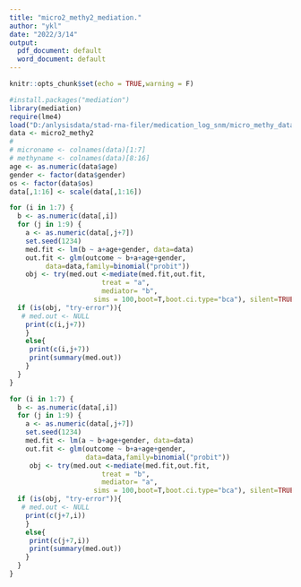 ---
title: "micro2_methy2_mediation."
author: "ykl"
date: "2022/3/14"
output:
  pdf_document: default
  word_document: default
---

```{r setup, include=FALSE}
knitr::opts_chunk$set(echo = TRUE,warning = F)
```

```{r}
#install.packages("mediation")
library(mediation)
require(lme4)
load("D:/anlysisdata/stad-rna-filer/medication_log_snm/micro_methy_data_output_adj_logcpm-snm.Rdata")
data <- micro2_methy2
# 
# microname <- colnames(data)[1:7]
# methyname <- colnames(data)[8:16]
age <- as.numeric(data$age)
gender <- factor(data$gender)
os <- factor(data$os)
data[,1:16] <- scale(data[,1:16])

for (i in 1:7) {
  b <- as.numeric(data[,i])
  for (j in 1:9) {
    a <- as.numeric(data[,j+7])
    set.seed(1234)
    med.fit <- lm(b ~ a+age+gender, data=data)
    out.fit <- glm(outcome ~ b+a+age+gender,
         data=data,family=binomial("probit"))
    obj <- try(med.out <-mediate(med.fit,out.fit,
                       treat = "a",
                       mediator= "b",
                     sims = 100,boot=T,boot.ci.type="bca"), silent=TRUE)
  if (is(obj, "try-error")){
   # med.out <- NULL
    print(c(i,j+7))
    } 
    else{
     print(c(i,j+7))
     print(summary(med.out))
    }
  }
}
```

```{r}
for (i in 1:7) {
  b <- as.numeric(data[,i])
  for (j in 1:9) {
    a <- as.numeric(data[,j+7])
    set.seed(1234)
    med.fit <- lm(a ~ b+age+gender, data=data)
    out.fit <- glm(outcome ~ b+a+age+gender,
                   data=data,family=binomial("probit"))
     obj <- try(med.out <-mediate(med.fit,out.fit,
                       treat = "b",
                       mediator= "a",
                     sims = 100,boot=T,boot.ci.type="bca"), silent=TRUE)
  if (is(obj, "try-error")){
   # med.out <- NULL
    print(c(j+7,i))
    } 
    else{
     print(c(j+7,i))
     print(summary(med.out))
    }
  }
}
```